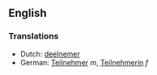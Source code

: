 ==English==
===Translations===
*Dutch: [[deelnemer]]
*German: [[Teilnehmer]] ''m'', [[Teilnehmerin]] ''f''